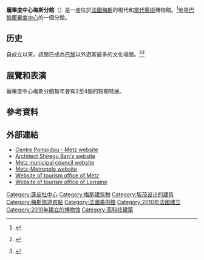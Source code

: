 {{Infobox building
| name       = 龐畢度中心梅斯分館
| image               = 
| caption             = 
| building_type       = 文化與休閒
| cost                = 69.33 million [[歐元|歐元]]
| location            = {{FRA}}[[梅斯|梅斯]]
| landlord            = 
| coordinates         = {{Coord|49|6|29|N|6|10|48|E|type:landmark_region:FR}}
| start_date          = 2006年11月7日
| inauguration_date   = 2010年5月12日
| height              = {{convert|77|m|abbr=on}}
| floor_area          = {{convert|10,660|m2|abbr=on}}
| main_contractor     = Demathieu & Bard
| architect           = [[坂茂|坂茂]]
| architecture_firm   = Shigeru Ban Architects Europe
| ren_firm            = 
}}

'''龐畢度中心梅斯分館'''（{{lang-fr|'''Centre Pompidou-Metz'''}}）是一座位於[[法國|法國]][[梅斯|梅斯]]的現代和[[當代藝術|當代藝術]]博物館。<ref>{{cite web|url=http://www.metz.fr/metz2/actions/cpm/english.php|title=Centre Pompidou-Metz webcam|format=VIDEO|date=|accessdate=July 2012|deadurl=yes|archiveurl=https://web.archive.org/web/20120512083105/http://metz.fr/metz2/actions/cpm/english.php|archivedate=2012-05-12}}</ref>他是[[巴黎|巴黎]][[龐畢度中心|龐畢度中心]]的一個分館。

==历史==
自成立以來，該館已成為[[巴黎|巴黎]]以外遊客最多的文化場館。<ref>{{cite web|url=http://www.veilleinfotourisme.fr/frequentation-en-hausse-dans-les-musees-et-monuments-nationaux-en-2011-82338.kjsp?RH=1223377672109|title=Official website of France tourism survey, 2011 Museum frequentation|format=|date=|accessdate=30 December 2011|deadurl=yes|archiveurl=https://web.archive.org/web/20130309033739/http://www.veilleinfotourisme.fr/frequentation-en-hausse-dans-les-musees-et-monuments-nationaux-en-2011-82338.kjsp?RH=1223377672109|archivedate=2013年3月9日}} {{fr icon}}</ref><ref>{{cite web|url=http://www.moselle-tourisme.com/espace-cdt-moselle/PDF/chiffres-cles-2011.pdf|title=Official website of Moselle tourism office, 2011 key numbers. p 12.|format=PDF|date=|accessdate=January 2012|archive-date=2012-10-27|archive-url=https://www.webcitation.org/6BiueoeLl?url=http://www.moselle-tourisme.com/espace-cdt-moselle/PDF/chiffres-cles-2011.pdf|dead-url=no}} {{fr icon}}</ref>

== 展覽和表演 ==
龐畢度中心梅斯分館每年會有3至4個的短期特展。

== 參考資料 ==
{{reflist|colwidth=30em}}

== 外部連結 ==
{{Commons category|Centre Pompidou-Metz}}
* [http://www.centrepompidou-metz.fr/en/welcome/ Centre Pompidou - Metz website] {{Wayback|url=http://www.centrepompidou-metz.fr/en/welcome/ |date=20210524123148 }}
* [https://web.archive.org/web/20120624055346/http://www.shigerubanarchitects.com/SBA_WORKS/SBA_OTHERS/SBA_OTHERS_30/SBA_others_30.html Architect Shiregu Ban's website]
* [https://web.archive.org/web/20100911055248/http://www.mairie-metz.fr/ Metz municipal council website]
* [https://web.archive.org/web/20110721012601/http://www.metzmetropole.fr/site/index.php Metz-Metropole website]
* [http://tourisme.metz.fr/en/index.php Website of tourism office of Metz ] {{Wayback|url=http://tourisme.metz.fr/en/index.php |date=20140331030812 }}
* [https://web.archive.org/web/20080310214030/http://www.tourism-lorraine.com/en/default.asp Website of tourism office of Lorraine]

{{蓬皮杜中心}}
{{Authority control}}
[[Category:蓬皮杜中心|Category:蓬皮杜中心]]
[[Category:梅斯建筑物|Category:梅斯建筑物]]
[[Category:坂茂设计的建筑|Category:坂茂设计的建筑]]
[[Category:梅斯旅遊景點|Category:梅斯旅遊景點]]
[[Category:法國美術館|Category:法國美術館]]
[[Category:2010年法國建立|Category:2010年法國建立]]
[[Category:2010年建立的博物馆|Category:2010年建立的博物馆]]
[[Category:高科技建築|Category:高科技建築]]